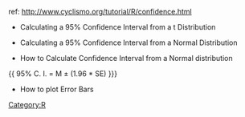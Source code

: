 [[Category:R]]
ref: http://www.cyclismo.org/tutorial/R/confidence.html

* Calculating a 95% Confidence Interval from a t Distribution

{{{class="brush: R"
values = iris$Sepal.Length

n = length(values)
m = mean(values)
s = sd(values)

error = qt(0.975,df=n-1)*s/sqrt(n)
lower_limit = m - error
upper_limit = m + error

plot(density(values))
abline( v = c(lower_limit, upper_limit), col="red" )
}}}

* Calculating a 95% Confidence Interval from a Normal Distribution

{{{class="brush: R"
values = iris$Sepal.Length

n = length(values)
m = mean(values)
s = sd(values)

error = qnorm(0.975)*s/sqrt(n)
lower_limit = m - error
upper_limit = m + error

plot(density(values))
abline( v = c(lower_limit, upper_limit), col="red" )
}}}


* How to Calculate Confidence Interval from a Normal distribution
{{
95% C. I. = M ± (1.96 * SE)
}}}

* How to plot Error Bars
{{{class="brush: R"
bardata <- 1:3 # create some data
bar <- barplot(bardata, ylim = c(0,4)) # store location of bars in bar, and
                                       # plot the barplot. ylim is used to
                                       # make room for the error bar later
error <- c(.2,.4,.7) # create imaginary standard error
arrows(bar, bardata + error, bar, bardata - error,
       length = 0.10, # width of the arrowhead
       angle = 90, # angle of the arrowhead
       code = 3 # arrowhead in both ends
)
}}}
